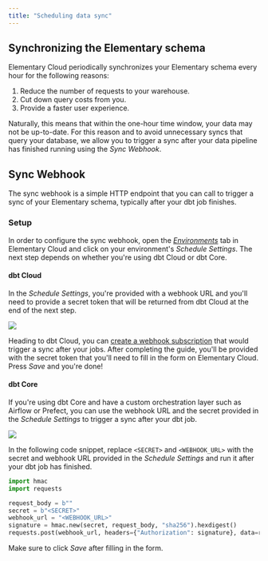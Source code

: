 ```yaml
---
title: "Scheduling data sync"
---
```


## Synchronizing the Elementary schema

Elementary Cloud periodically synchronizes your Elementary schema every hour for the following reasons:

1. Reduce the number of requests to your warehouse.
2. Cut down query costs from you.
3. Provide a faster user experience.

Naturally, this means that within the one-hour time window, your data may not be up-to-date.
For this reason and to avoid unnecessary syncs that query your database,
we allow you to trigger a sync after your data pipeline has finished running using the _Sync Webhook_.

## Sync Webhook

The sync webhook is a simple HTTP endpoint that you can call to trigger a sync of your Elementary schema, typically after your dbt job finishes.

### Setup

In order to configure the sync webhook, open the [_Environments_](https://app.elementary-data.com/settings/environments) tab in Elementary Cloud and click on your environment's _Schedule Settings_. The next step depends on whether you're using dbt Cloud or dbt Core.

#### dbt Cloud

In the _Schedule Settings_, you're provided with a webhook URL and you'll need to provide a secret token that will be returned from dbt Cloud at the end of the next step.

<img src="/pics/cloud/sync-webhook-dbt-cloud.png" />

Heading to dbt Cloud, you can [create a webhook subscription](https://docs.getdbt.com/docs/deploy/webhooks#create-a-webhook-subscription) that would trigger a sync after your jobs. After completing the guide, you'll be provided with the secret token that you'll need to fill in the form on Elementary Cloud. Press _Save_ and you're done!

#### dbt Core

If you're using dbt Core and have a custom orchestration layer such as Airflow or Prefect,
you can use the webhook URL and the secret provided in the _Schedule Settings_ to trigger a sync after your dbt job.

<img src="/pics/cloud/sync-webhook-dbt-core.png" />

In the following code snippet,
replace `<SECRET>` and `<WEBHOOK_URL>` with the secret and webhook URL provided in the _Schedule Settings_ and run it after your dbt job has finished.

```python
import hmac
import requests

request_body = b""
secret = b"<SECRET>"
webhook_url = "<WEBHOOK_URL>"
signature = hmac.new(secret, request_body, "sha256").hexdigest()
requests.post(webhook_url, headers={"Authorization": signature}, data=request_body)
```

Make sure to click _Save_ after filling in the form.
